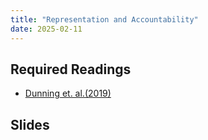 ```yaml
---
title: "Representation and Accountability"
date: 2025-02-11
---
```

  
## Required Readings
  
  - [Dunning et. al.(2019)](/files/Democracy_Accountability_and_Representation.pdf)


## Slides

<!-- - [Slides](/slides/c2_account2.html) -->


